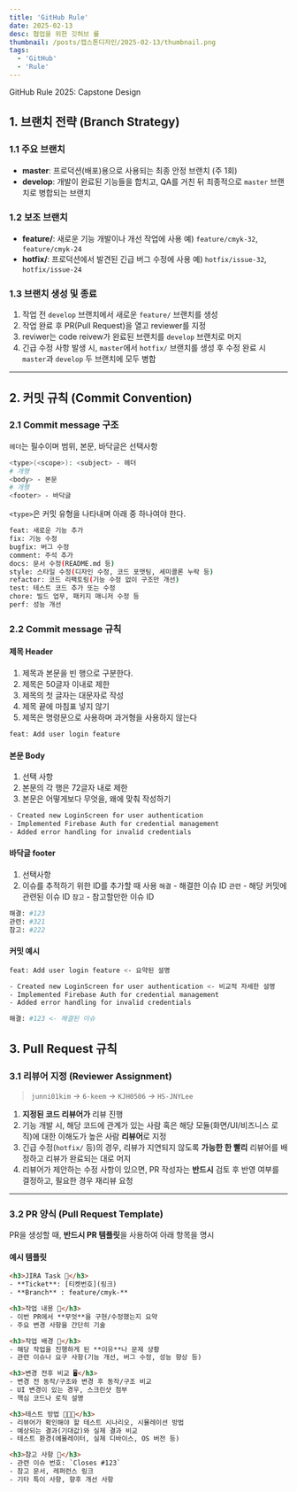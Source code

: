 ```yaml
---
title: 'GitHub Rule'
date: 2025-02-13
desc: 협업을 위한 깃허브 룰
thumbnail: /posts/캡스톤디자인/2025-02-13/thumbnail.png
tags:
  - 'GitHub'
  - 'Rule'
---
```


<Thumbnail src="/posts/캡스톤디자인/2025-02-13/thumbnail.png" />

<Callout type="warn">GitHub Rule 2025: Capstone Design</Callout>

## 1. 브랜치 전략 (Branch Strategy)

### 1.1 주요 브랜치
- **master**: 프로덕션(배포)용으로 사용되는 최종 안정 브랜치 (주 1회)
- **develop**: 개발이 완료된 기능들을 합치고, QA를 거친 뒤 최종적으로 `master` 브랜치로 병합되는 브랜치

### 1.2 보조 브랜치
- **feature/**: 새로운 기능 개발이나 개선 작업에 사용
  예) `feature/cmyk-32`, `feature/cmyk-24`
- **hotfix/**: 프로덕션에서 발견된 긴급 버그 수정에 사용
  예) `hotfix/issue-32`, `hotfix/issue-24`

### 1.3 브랜치 생성 및 종료
1. 작업 전 `develop` 브랜치에서 새로운 `feature/` 브랜치를 생성
2. 작업 완료 후 PR(Pull Request)을 열고 reviewer를 지정
3. reviwer는 code reivew가 완료된 브랜치를 `develop` 브랜치로 머지
4. 긴급 수정 사항 발생 시, `master`에서 `hotfix/` 브랜치를 생성 후 수정 완료 시 `master`과 `develop` 두 브랜치에 모두 병합

---

## 2. 커밋 규칙 (Commit Convention)

### 2.1 Commit message 구조

<Callout type="info">`헤더`는 필수이며 범위, 본문, 바닥글은 선택사항</Callout>
```bash
<type>(<scope>): <subject> - 헤더
# 개행
<body> - 본문
# 개행
<footer> - 바닥글
```
`<type>`은 커밋 유형을 나타내며 아래 중 하나여야 한다.

```bash
feat: 새로운 기능 추가
fix: 기능 수정
bugfix: 버그 수정
comment: 주석 추가
docs: 문서 수정(README.md 등)
style: 스타일 수정(디자인 수정, 코드 포맷팅, 세미콜론 누락 등)
refactor: 코드 리팩토링(기능 수정 없이 구조만 개선)
test: 테스트 코드 추가 또는 수정
chore: 빌드 업무, 패키지 매니저 수정 등
perf: 성능 개선
```

### 2.2 Commit message 규칙

#### 제목 Header

1. 제목과 본문을 빈 행으로 구분한다.
2. 제목은 50글자 이내로 제한
3. 제목의 첫 글자는 대문자로 작성
4. 제목 끝에 마침표 넣지 않기
5. 제목은 명령문으로 사용하며 과거형을 사용하지 않는다

```bash
feat: Add user login feature
```

#### 본문 Body

1. 선택 사항
2. 본문의 각 행은 72글자 내로 제한
3. 본문은 어떻게보다 무엇을, 왜에 맞춰 작성하기

```bash
- Created new LoginScreen for user authentication
- Implemented Firebase Auth for credential management
- Added error handling for invalid credentials
```

#### 바닥글 footer

1. 선택사항
2. 이슈를 추적하기 위한 ID를 추가할 때 사용
`해결` - 해결한 이슈 ID
`관련` - 해당 커밋에 관련된 이슈 ID
`참고` - 참고할만한 이슈 ID

```bash
해결: #123
관련: #321
참고: #222
```

#### 커밋 예시
```bash
feat: Add user login feature <- 요약된 설명

- Created new LoginScreen for user authentication <- 비교적 자세한 설명
- Implemented Firebase Auth for credential management
- Added error handling for invalid credentials

해결: #123 <- 해결된 이슈
```

## 3. Pull Request 규칙

### 3.1 리뷰어 지정 (Reviewer Assignment)

> `junni01kim` -> `6-keem` -> `KJH0506` -> `HS-JNYLee`

1. **지정된 코드 리뷰어가** 리뷰 진행
2. 기능 개발 시, 해당 코드에 관계가 있는 사람 혹은 해당 모듈(화면/UI/비즈니스 로직)에 대한 이해도가 높은 사람 **리뷰어**로 지정
3. 긴급 수정(`hotfix/` 등)의 경우, 리뷰가 지연되지 않도록 **가능한 한 빨리** 리뷰어를 배정하고 리뷰가 완료되는 대로 머지
4. 리뷰어가 제안하는 수정 사항이 있으면, PR 작성자는 **반드시** 검토 후 반영 여부를 결정하고, 필요한 경우 재리뷰 요청

---

### 3.2 PR 양식 (Pull Request Template)

PR을 생성할 때, **반드시 PR 템플릿**을 사용하여 아래 항목을 명시

#### 예시 템플릿

```html
<h3>JIRA Task 🔖</h3>
- **Ticket**: [티켓번호](링크)
- **Branch** : feature/cmyk-**

<h3>작업 내용 📌</h3>
- 이번 PR에서 **무엇**을 구현/수정했는지 요약
- 주요 변경 사항을 간단히 기술

<h3>작업 배경 🔎</h3>
- 해당 작업을 진행하게 된 **이유**나 문제 상황
- 관련 이슈나 요구 사항(기능 개선, 버그 수정, 성능 향상 등)

<h3>변경 전후 비교 🖥️</h3>
- 변경 전 동작/구조와 변경 후 동작/구조 비교
- UI 변경이 있는 경우, 스크린샷 첨부
- 핵심 코드나 로직 설명

<h3>테스트 방법 🧑🏻‍🔬</h3>
- 리뷰어가 확인해야 할 테스트 시나리오, 시뮬레이션 방법
- 예상되는 결과(기대값)와 실제 결과 비교
- 테스트 환경(에뮬레이터, 실제 디바이스, OS 버전 등)

<h3>참고 사항 📂</h3>
- 관련 이슈 번호: `Closes #123`
- 참고 문서, 레퍼런스 링크
- 기타 특이 사항, 향후 개선 사항
```
